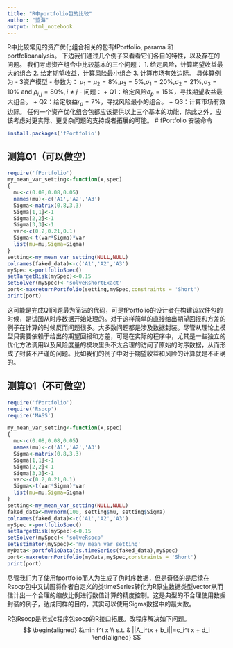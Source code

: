 ```yaml
---
title: "R中portfolio包的比较"
author: "蓝海"
output: html_notebook
---
```


R中比较常见的资产优化组合相关的包有fPortfolio, parama 和 portfolioanalysis。 下边我们通过几个例子来看看它们各自的特性，以及存在的问题。
我们考虑资产组合中比较基本的三个问题：
1. 给定风险，计算期望收益最大的组合
2. 给定期望收益，计算风险最小组合
3. 计算市场有效边际。
具体算例为
- 3资产模型
- 参数为： $\mu_1=\mu_2=8\%$,$\mu_3=5\%$,$\sigma_1=20\%$,$\sigma_2=21\%$,$\sigma_3=10\%$ and $\rho_{i,j}=80\%,i\neq j$
- 问题：
  + Q1：给定风险$\sigma_p=15\%$，寻找期望收益最大组合。
  + Q2：给定收益$r_p=7\%$，寻找风险最小的组合。
  + Q3：计算市场有效边际。
任何一个资产优化组合包都应该提供以上三个基本的功能，除此之外，应该考虑对更实际、更复杂问题的支持或者拓展的可能。
# fPortfolio
安装命令
```r
install.packages('fPortfolio')
```
## 测算Q1（可以做空）
```r
require('fPortfolio')
my_mean_var_setting<-function(x,spec)
{
  mu<-c(0.08,0.08,0.05)
  names(mu)<-c('A1','A2','A3')
  Sigma<-matrix(0.8,3,3)
  Sigma[1,1]<-1
  Sigma[2,2]<-1
  Sigma[3,3]<-1
  var<-c(0.2,0.21,0.1)
  Sigma<-t(var*Sigma)*var
  list(mu=mu,Sigma=Sigma)
}
setting<-my_mean_var_setting(NULL,NULL)
colnames(faked_data)<-c('A1','A2','A3')
mySpec <-portfolioSpec()
setTargetRisk(mySpec)<-0.15
setSolver(mySpec)<-'solveRshortExact'  
port<-maxreturnPortfolio(setting,mySpec,constraints = 'Short')
print(port)
```
这可能是完成Q1问题最为简洁的代码，可是fPortfolio的设计者在构建该软件包的时候，是试图从时序数据开始处理的。对于这样简单的直接给出期望回报和方差的例子在计算的时候反而问题很多。大多数问题都是涉及数据封装。尽管从理论上模型只需要依赖于给出的期望回报和方差，可是在实际的程序中，尤其是一些独立的优化方法调用以及风险度量的模块里头不太合理的访问了原始的时序数据，从而形成了封装不严谨的问题。比如我们的例子中对于期望收益和风险的计算就是不正确的。

## 测算Q1（不可做空）

```r
require('fPortfolio')
require('Rsocp')
require('MASS')

my_mean_var_setting<-function(x,spec)
{
  mu<-c(0.08,0.08,0.05)
  names(mu)<-c('A1','A2','A3')
  Sigma<-matrix(0.8,3,3)
  Sigma[1,1]<-1
  Sigma[2,2]<-1
  Sigma[3,3]<-1
  var<-c(0.2,0.21,0.1)
  Sigma<-t(var*Sigma)*var
  list(mu=mu,Sigma=Sigma)
}
setting<-my_mean_var_setting(NULL,NULL)
faked_data<-mvrnorm(100, setting$mu, setting$Sigma)
colnames(faked_data)<-c('A1','A2','A3')
mySpec <-portfolioSpec()
setTargetRisk(mySpec)<-0.15
setSolver(mySpec)<-'solveRsocp'  
setEstimator(mySpec)<-'my_mean_var_setting'
myData<-portfolioData(as.timeSeries(faked_data),mySpec)
port<-maxreturnPortfolio(myData,mySpec,constraints = 'Short')
print(port)
```
尽管我们为了使用fportfolio而人为生成了伪时序数据，但是奇怪的是后续在Rsocp包中又试图将作者自定义的类timeSeries转化为R原生数据类型vector从而估计出一个合理的缩放比例进行数值计算的精度控制。这是典型的不合理使用数据封装的例子，达成同样的目的，其实可以使用Sigma数据中的最大数。

R包Rsocp是老式c程序包socp的R接口拓展。改程序解决如下问题。
$$
\begin{aligned}
&\min f^t x \\
s.t. & ||A_i^tx + b_i||=c_i^t x + d_i
\end{aligned}
$$
